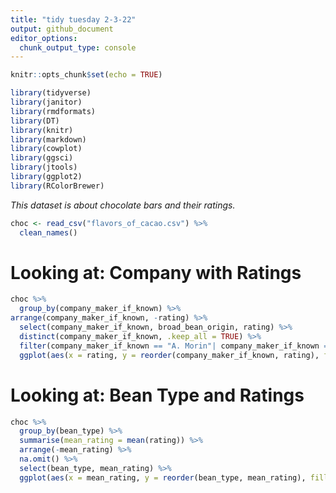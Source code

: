 ---
title: "tidy tuesday 2-3-22"
output: github_document
editor_options: 
  chunk_output_type: console
---

```{r setup, include=FALSE}
knitr::opts_chunk$set(echo = TRUE)

library(tidyverse)
library(janitor)
library(rmdformats) 
library(DT)
library(knitr)
library(markdown)
library(cowplot)
library(ggsci)
library(jtools)
library(ggplot2)
library(RColorBrewer)
```

*This dataset is about chocolate bars and their ratings.*

```{r}
choc <- read_csv("flavors_of_cacao.csv") %>% 
  clean_names()
```

# Looking at: Company with Ratings

```{r}
choc %>% 
  group_by(company_maker_if_known) %>%
arrange(company_maker_if_known, -rating) %>% 
  select(company_maker_if_known, broad_bean_origin, rating) %>%
  distinct(company_maker_if_known, .keep_all = TRUE) %>%
  filter(company_maker_if_known == "A. Morin"| company_maker_if_known == "Acalli"| company_maker_if_known == "Adi"| company_maker_if_known == "Aequare (Gianduja)"| company_maker_if_known == "Ah Cacao"| company_maker_if_known == "Akesson's (Pralus)"| company_maker_if_known == "Alain Ducasse"| company_maker_if_known == "Alexandre"| company_maker_if_known == "Altus aka Cao Artisan"| company_maker_if_known == "Amano") %>% 
  ggplot(aes(x = rating, y = reorder(company_maker_if_known, rating), fill = company_maker_if_known)) + geom_col() + theme_light() + labs(x = "Rating (out of 5)", y = "Company", title = "Chocolate Company by Chocolate Ratings", subtitle = "Does certain companies make better chocolate than others?") + guides(fill=FALSE) + scale_fill_brewer(palette = "Set3")
```


# Looking at: Bean Type and Ratings

```{r}
choc %>% 
  group_by(bean_type) %>% 
  summarise(mean_rating = mean(rating)) %>% 
  arrange(-mean_rating) %>% 
  na.omit() %>% 
  select(bean_type, mean_rating) %>% 
  ggplot(aes(x = mean_rating, y = reorder(bean_type, mean_rating), fill = bean_type)) + geom_col() + scale_fill_brewer(aesthetics = "colour") + guides(fill=FALSE) + labs(x = "Mean Rating", y = "Bean Type", title = "Bean Type Ratings", subtitle = "Is there a specific bean that makes better chocolate than others?")
  
```


